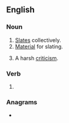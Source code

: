 ==English==

===Noun===
{{en-noun}}

# [[slate|Slates]] collectively.
# [[material|Material]] for slating.
# {{lb|en|informal}} A harsh [[criticism]].
#: {{syn|en|scorcher}}
#: {{ux|en|His new book got a real '''slating'''.}}

===Verb===
{{head|en|present participle}}

# {{present participle of|slate|lang=en|nocat=1}}

===Anagrams===
* {{anagrams|en|a=agilnst|Gatlins|lasting|salting|staling}}